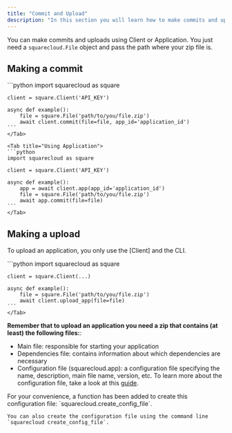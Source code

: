 ```yaml
---
title: "Commit and Upload"
description: "In this section you will learn how to make commits and uploads using the Client, Application and CLI."
---
```


You can make commits and uploads using Client or Application. You
just need a `squarecloud.File` object and pass the path where your
zip file is.

## Making a commit

<Tabs>
    <Tab title="Using Client">
    ```python
    import squarecloud as square

    client = square.Client('API_KEY')

    async def example():
        file = square.File('path/to/you/file.zip')
        await client.commit(file=file, app_id='application_id')
    ```
    </Tab>

    <Tab title="Using Application">
    ```python
    import squarecloud as square

    client = square.Client('API_KEY')

    async def example():
        app = await client.app(app_id='application_id')
        file = square.File('path/to/you/file.zip')
        await app.commit(file=file)
    ```
    </Tab>
</Tabs>

## Making a upload

To upload an application, you only use the [Client] and the CLI.

<Tabs>
    <Tab title="Using Client">
    ```python
    import squarecloud as square

    client = square.Client(...)

    async def example():
        file = square.File('path/to/you/file.zip')
        await client.upload_app(file=file)
    ```
    </Tab>
</Tabs>

**Remember that to upload an application you need a zip that contains (at least) the following files:**:

- Main file: responsible for starting your application
- Dependencies file: contains information about which dependencies are necessary
- Configuration file (squarecloud.app): a configuration file specifying the
name,
description, main file name, version, etc. To learn more about the
configuration file, take a look at this [guide](https://docs.squarecloud.app/getting-started/config-file).

<Tip>
    For your convenience, a function has been added to create this configuration file:
    `squarecloud.create_config_file`.
    
    You can also create the configuration file using the command line `squarecloud create_config_file`.
</Tip>
